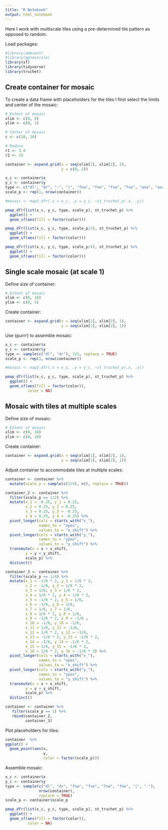 ```yaml
---
title: "R Notebook"
output: html_notebook
---
```


Here I work with multiscale tiles using a pre-determined tile pattern as opposed to random.

Load packages:
```r
#library(ambient)
#library(ggnewscale)
library(sf)
library(tidyverse)
library(truchet)
```

## Create container for mosaic

To create a data frame with placeholders for the tiles I first select the limits and center of the mosaic:
```r
# Extent of mosaic
xlim <- c(0, 9)
ylim <- c(0, 2)

# Center of mosaic
c <- c(10, 10)

# Radius
r1 <- 3.4
r2 <- 15
```


```r
container <- expand.grid(x = seq(xlim[1], xlim[2], 2),
                         y = c(0, 2))
```


```r

x_c <- container$x
y_c <- container$y
type <- c("dl", "dr", "-", "|", "fnw", "fne", "fsw", "fse", "ane", "asw")
scale_p <- rep(1, nrow(container))

#mosaic <- map2_dfr(.x = x_c, .y = y_c, ~st_truchet_p(.x, .y))

pmap_dfr(list(x_c, y_c, type, scale_p), st_truchet_p) %>%
  ggplot() + 
  geom_sf(aes(fill = factor(color)))

pmap_dfr(list(x_c, y_c, type, scale_p/2), st_truchet_p) %>%
  ggplot() + 
  geom_sf(aes(fill = factor(color)))

pmap_dfr(list(x_c, y_c, type, scale_p/4), st_truchet_p) %>%
  ggplot() + 
  geom_sf(aes(fill = factor(color)))
```

## Single scale mosaic (at scale 1)

Define size of container:
```r
# Extent of mosaic
xlim <- c(0, 10)
ylim <- c(0, 5)
```

Create container:
```r
container <- expand.grid(x = seq(xlim[1], xlim[2], 1),
                         y = seq(xlim[1], xlim[2], 1))
```

Use {purrr} to assemble mosaic:
```r

x_c <- container$x
y_c <- container$y
type <- sample(c("dl", "dr"), 121, replace = TRUE)
scale_p <- rep(1, nrow(container))

#mosaic <- map2_dfr(.x = x_c, .y = y_c, ~st_truchet_p(.x, .y))

pmap_dfr(list(x_c, y_c, type, scale_p), st_truchet_p) %>%
  ggplot() + 
  geom_sf(aes(fill = factor(color)),
          color = NA)
```

## Mosaic with tiles at multiple scales

Define size of mosaic:
```r
# Extent of mosaic
xlim <- c(0, 10)
ylim <- c(0, 10)
```

Create container:
```r
container <- expand.grid(x = seq(xlim[1], xlim[2], 1),
                         y = seq(xlim[1], xlim[2], 1))
```

Adjust container to accommodate tiles at multiple scales:
```r
container <- container %>%
  mutate(scale_p = sample(c(1/4), n(), replace = TRUE))

container_2 <- container %>% 
  filter(scale_p == 1/2) %>%
  mutate(x_1 = -0.25, y_1 = 0.25,
         x_2 = 0.25, y_2 = 0.25, 
         x_3 = 0.25, y_3 = -0.25, 
         x_4 = 0.25, y_4 = -0.25) %>%
  pivot_longer(cols = starts_with("x_"),
               names_to = "xpos",
               values_to = "x_shift") %>%
  pivot_longer(cols = starts_with("y_"),
               names_to = "ypos",
               values_to = "y_shift") %>%
  transmute(x = x + x_shift,
         y = y + y_shift,
         scale_p) %>%
  distinct()

container_3 <- container %>% 
  filter(scale_p == 1/4) %>%
  mutate(x_1 = -1/6 * 2, y_1 = 1/6 * 2,
         x_2 = -1/6, y_2 = 1/6 * 2, 
         x_3 = 1/6, y_3 = 1/6 * 2, 
         x_4 = 1/6 * 2, y_4 = 1/6 * 2,
         x_5 = -1/6 * 2, y_5 = 1/6,
         x_6 = -1/6, y_6 = 1/6, 
         x_7 = 1/6, y_7 = 1/6, 
         x_8 = 1/6 * 2, y_8 = 1/6,
         x_9 = -1/6 * 2, y_9 = -1/6 ,
         x_10 = -1/6, y_10 = -1/6, 
         x_11 = 1/6, y_11 = -1/6, 
         x_12 = 1/6 * 2, y_12 = -1/6,
         x_13 = -1/6 * 2, y_13 = -1/6 * 2,
         x_14 = -1/6, y_14 = -1/6 * 2, 
         x_15 = 1/6, y_15 = -1/6 * 2, 
         x_16 = 1/6 * 2, y_16 = -1/6 * 2) %>%
  pivot_longer(cols = starts_with("x_"),
               names_to = "xpos",
               values_to = "x_shift") %>%
  pivot_longer(cols = starts_with("y_"),
               names_to = "ypos",
               values_to = "y_shift") %>%
  transmute(x = x + x_shift,
         y = y + y_shift,
         scale_p) %>%
  distinct()

container <- container %>%
   filter(scale_p == 1) %>%
   rbind(container_2,
         container_3)
```

Plot placeholders for tiles:
```r

container  %>%
ggplot() +
  geom_point(aes(x, 
                 y,
                 color = factor(scale_p)))
```

Assemble mosaic:
```r
x_c <- container$x
y_c <- container$y
type <- sample(c("dl", "dr", "fsw", "fse", "fnw", "fne", "|", "-"),
               nrow(container), 
               replace = TRUE)
scale_p <- container$scale_p

pmap_dfr(list(x_c, y_c, type, scale_p), st_truchet_p) %>%
  ggplot() + 
  geom_sf(aes(fill = factor(color)),
          color = NA)
```

